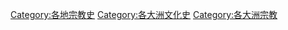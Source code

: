 [[Category:各地宗教史|Category:各地宗教史]]
[[Category:各大洲文化史|Category:各大洲文化史]]
[[Category:各大洲宗教|Category:各大洲宗教]]